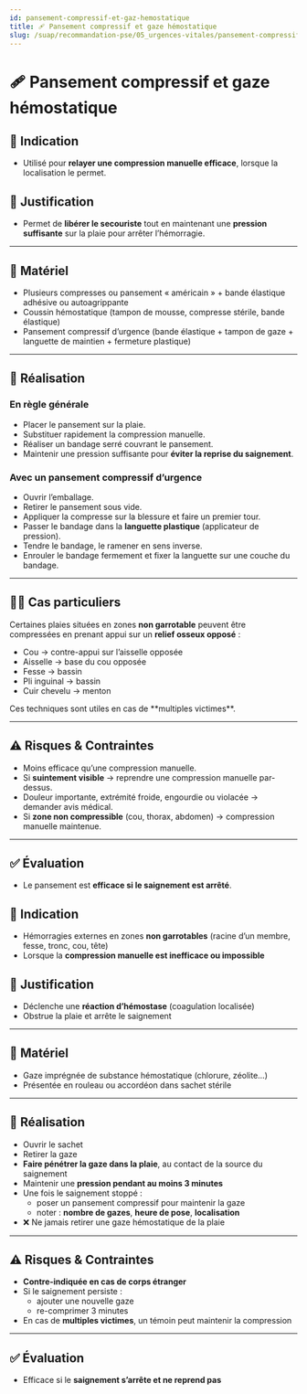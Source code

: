 ---
id: pansement-compressif-et-gaz-hemostatique
title: 🩹 Pansement compressif et gaze hémostatique
slug: /suap/recommandation-pse/05_urgences-vitales/pansement-compressif-et-gaz-hemostatique
---


# 🩹 Pansement compressif et gaze hémostatique

<Tabs>
<TabItem value="compressif" label="🩸 Pansement compressif">

## 🧠 Indication

- Utilisé pour **relayer une compression manuelle efficace**, lorsque la localisation le permet.

## 🎯 Justification

- Permet de **libérer le secouriste** tout en maintenant une **pression suffisante** sur la plaie pour arrêter l’hémorragie.

---

## 🧰 Matériel

- Plusieurs compresses ou pansement « américain » + bande élastique adhésive ou autoagrippante
- Coussin hémostatique (tampon de mousse, compresse stérile, bande élastique)
- Pansement compressif d’urgence (bande élastique + tampon de gaze + languette de maintien + fermeture plastique)

---

## 🔧 Réalisation

### En règle générale

- Placer le pansement sur la plaie.
- Substituer rapidement la compression manuelle.
- Réaliser un bandage serré couvrant le pansement.
- Maintenir une pression suffisante pour **éviter la reprise du saignement**.

### Avec un pansement compressif d’urgence

- Ouvrir l’emballage.
- Retirer le pansement sous vide.
- Appliquer la compresse sur la blessure et faire un premier tour.
- Passer le bandage dans la **languette plastique** (applicateur de pression).
- Tendre le bandage, le ramener en sens inverse.
- Enrouler le bandage fermement et fixer la languette sur une couche du bandage.

---

## 🧍‍♂️ Cas particuliers

Certaines plaies situées en zones **non garrotable** peuvent être compressées en prenant appui sur un **relief osseux opposé** :

- Cou → contre-appui sur l’aisselle opposée
- Aisselle → base du cou opposée
- Fesse → bassin
- Pli inguinal → bassin
- Cuir chevelu → menton

<Admonition type="tip">
Ces techniques sont utiles en cas de **multiples victimes**.
</Admonition>

---

## ⚠️ Risques & Contraintes

- Moins efficace qu’une compression manuelle.
- Si **suintement visible** → reprendre une compression manuelle par-dessus.
- Douleur importante, extrémité froide, engourdie ou violacée → demander avis médical.
- Si **zone non compressible** (cou, thorax, abdomen) → compression manuelle maintenue.

---

## ✅ Évaluation

- Le pansement est **efficace si le saignement est arrêté**.

</TabItem>

<TabItem value="hemostatique" label="🧵 Gaze hémostatique">

## 🧠 Indication

- Hémorragies externes en zones **non garrotables** (racine d’un membre, fesse, tronc, cou, tête)
- Lorsque la **compression manuelle est inefficace ou impossible**

## 🎯 Justification

- Déclenche une **réaction d’hémostase** (coagulation localisée)
- Obstrue la plaie et arrête le saignement

---

## 🧰 Matériel

- Gaze imprégnée de substance hémostatique (chlorure, zéolite…)
- Présentée en rouleau ou accordéon dans sachet stérile

---

## 🔧 Réalisation

- Ouvrir le sachet
- Retirer la gaze
- **Faire pénétrer la gaze dans la plaie**, au contact de la source du saignement
- Maintenir une **pression pendant au moins 3 minutes**
- Une fois le saignement stoppé :
  - poser un pansement compressif pour maintenir la gaze
  - noter : **nombre de gazes**, **heure de pose**, **localisation**
- ❌ Ne jamais retirer une gaze hémostatique de la plaie

---

## ⚠️ Risques & Contraintes

- **Contre-indiquée en cas de corps étranger**
- Si le saignement persiste :
  - ajouter une nouvelle gaze
  - re-comprimer 3 minutes
- En cas de **multiples victimes**, un témoin peut maintenir la compression

---

## ✅ Évaluation

- Efficace si le **saignement s’arrête et ne reprend pas**

</TabItem>
</Tabs>
